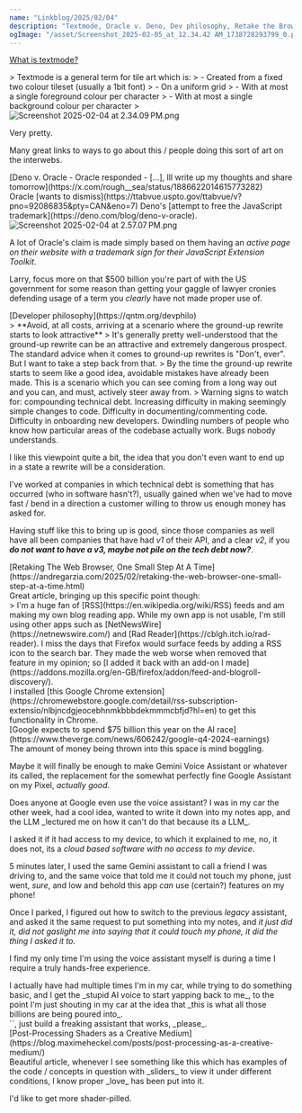 ```yaml
---
name: "Linkblog/2025/02/04"
description: "Textmode, Oracle v. Deno, Dev philosophy, Retake the Browser, More billions being spent on AI, creative shaders."
ogImage: "/asset/Screenshot_2025-02-05_at_12.34.42 AM_1738728293799_0.png"
---
```


[What is textmode?](https://polyducks.co.uk/pages/what-is-textmode/)

<div class="ml-[calc(1*1rem)] mb-8">
> Textmode is a general term for tile art which is:
> - Created from a fixed two colour tileset (usually a 1bit font)
> - On a uniform grid
> - With at most a single foreground colour per character
> - With at most a single background colour per character
> <Image src='/asset/Screenshot_2025-02-04_at_2.34.09 PM_1738692254214_0.png' alt='Screenshot 2025-02-04 at 2.34.09 PM.png' width={479} height={331} />

Very pretty.

Many great links to ways to go about this / people doing this sort of art on the interwebs.

</div>
[Deno v. Oracle - Oracle responded - [...], Ill write up my thoughts and share tomorrow](https://x.com/rough__sea/status/1886622014615773282)

<div class="ml-[calc(1*1rem)] mb-8">
Oracle [wants to dismiss](https://ttabvue.uspto.gov/ttabvue/v?pno=92086835&pty=CAN&eno=7) Deno's [attempt to free the JavaScript trademark](https://deno.com/blog/deno-v-oracle).

<Image src='/asset/Screenshot_2025-02-04_at_2.57.07 PM_1738693630269_0.png' alt='Screenshot 2025-02-04 at 2.57.07 PM.png' width={700} height={805} />

A lot of Oracle's claim is made simply based on them having an _active page on their website with a trademark sign for their JavaScript Extension Toolkit_.

Larry, focus more on that $500 billion you're part of with the US government for some reason than getting your gaggle of lawyer cronies defending usage of a term you _clearly_ have not made proper use of.

</div>
[Developer philosophy](https://qntm.org/devphilo)

<div class="ml-[calc(1*1rem)] mb-8">
> **Avoid, at all costs, arriving at a scenario where the ground-up rewrite starts to look attractive**
> It's generally pretty well-understood that the ground-up rewrite can be an attractive and extremely dangerous prospect. The standard advice when it comes to ground-up rewrites is "Don't, ever". But I want to take a step back from that.
> By the time the ground-up rewrite starts to seem like a good idea, avoidable mistakes have already been made. This is a scenario which you can see coming from a long way out and you can, and must, actively steer away from.
> Warning signs to watch for: compounding technical debt. Increasing difficulty in making seemingly simple changes to code. Difficulty in documenting/commenting code. Difficulty in onboarding new developers. Dwindling numbers of people who know how particular areas of the codebase actually work. Bugs nobody understands.

I like this viewpoint quite a bit, the idea that you don't even want to end up in a state a rewrite will be a consideration.

I've worked at companies in which technical debt is something that has occurred (who in software hasn't?), usually gained when we've had to move fast / bend in a direction a customer willing to throw us enough money has asked for.

Having stuff like this to bring up is good, since those companies as well have all been companies that have had _v1_ of their API, and a clear _v2_, if you _**do not want to have a v3, maybe not pile on the tech debt now?**_.

</div>
[Retaking The Web Browser, One Small Step At A Time](https://andregarzia.com/2025/02/retaking-the-web-browser-one-small-step-at-a-time.html)

<div class="ml-[calc(1*1rem)] mb-8">
Great article, bringing up this specific point though:

<div class="ml-[calc(2*1rem)] mb-8">
> I'm a huge fan of [RSS](https://en.wikipedia.org/wiki/RSS) feeds and am making my own blog reading app. While my own app is not usable, I'm still using other apps such as [NetNewsWire](https://netnewswire.com/) and [Rad Reader](https://cblgh.itch.io/rad-reader). I miss the days that Firefox would surface feeds by adding a RSS icon to the search bar. They made the web worse when removed that feature in my opinion; so [I added it back with an add-on I made](https://addons.mozilla.org/en-GB/firefox/addon/feed-and-blogroll-discovery/).

</div>
I installed [this Google Chrome extension](https://chromewebstore.google.com/detail/rss-subscription-extensio/nlbjncdgjeocebhnmkbbbdekmmmcbfjd?hl=en) to get this functionality in Chrome.

</div>
[Google expects to spend $75 billion this year on the AI race](https://www.theverge.com/news/606242/google-q4-2024-earnings)

<div class="ml-[calc(1*1rem)] mb-8">
The amount of money being thrown into this space is mind boggling.

Maybe it will finally be enough to make Gemini Voice Assistant or whatever its called, the replacement for the somewhat perfectly fine Google Assistant on my Pixel, _actually good_.

<div class="ml-[calc(2*1rem)] mb-8">
Does anyone at Google even use the voice assistant? I was in my car the other week, had a cool idea, wanted to write it down into my notes app, and the LLM _lectured me on how it can't do that because its a LLM_.

I asked it if it had access to my device, to which it explained to me, no, it does not, its a _cloud based software with no access to my device_.

5 minutes later, I used the same Gemini assistant to call a friend I was driving to, and the same voice that told me it could not touch my phone, just went, _sure_, and low and behold this app _can_ use (certain?) features on my phone!

<div class="w-full h-4"></div>

Once I parked, I figured out how to switch to the previous _legacy_ assistant, and asked it the same request to put something into my notes, and _it just did it, did not gaslight me into saying that it could touch my phone, it did the thing I asked it to._

I find my only time I'm using the voice assistant myself is during a time I require a truly hands-free experience.

<div class="ml-[calc(3*1rem)] mb-8">
I actually have had multiple times I'm in my car, while trying to do something basic, and I get the _stupid AI voice to start yapping back to me_, to the point I'm just shouting in my car at the idea that _this is what all those billions are being poured into_.

</div>
`</endrant>`, just build a freaking assistant that works, _please_.

</div>
</div>
[Post-Processing Shaders as a Creative Medium](https://blog.maximeheckel.com/posts/post-processing-as-a-creative-medium/)

<div class="ml-[calc(1*1rem)] mb-8">
Beautiful article, whenever I see something like this which has examples of the code / concepts in question with _sliders_ to view it under different conditions, I know proper _love_ has been put into it.

I'd like to get more shader-pilled.

</div>
